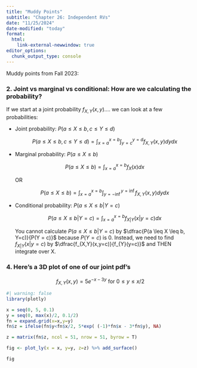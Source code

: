 ```yaml
---
title: "Muddy Points"
subtitle: "Chapter 26: Independent RVs"
date: "11/25/2024"
date-modified: "today"
format: 
  html:
    link-external-newwindow: true
editor_options: 
  chunk_output_type: console
---
```


Muddy points from Fall 2023:

### 2. Joint vs marginal vs conditional: How are we calculating the probability?

If we start at a joint probability $f_{X,Y}(x,y)$.... we can look at a few probabilities:

-   Joint probability: $P(a \leq X \leq b, c \leq Y \leq d)$

    $$P(a \leq X \leq b, c \leq Y \leq d) = \displaystyle\int_{x=a}^{x=b}\displaystyle\int_{y=c}^{y=d} f_{X,Y}(x,y) dydx$$

-   Marginal probability: $P(a \leq X \leq b)$

    $$P(a \leq X \leq b) = \displaystyle\int_{x=a}^{x=b} f_{X}(x) dx$$

    OR

    $$P(a \leq X \leq b) = \displaystyle\int_{x=a}^{x=b}\displaystyle\int_{y=-\inf}^{y=\inf} f_{X,Y}(x,y) dydx$$

-   Conditional probability: $P(a \leq X \leq b | Y = c)$

    $$P(a \leq X \leq b | Y=c) = \displaystyle\int_{x=a}^{x=b} f_{X|Y}(x|y=c) dx$$

    You cannot calculate $P(a \leq X \leq b | Y = c)$ by $\dfrac{P(a \leq X \leq b, Y=c)}{P(Y = c)}$ because $P(Y = c)$ is 0. Instead, we need to find $f_{X|Y}(x|y=c)$ by $\dfrac{f_{X,Y}(x,y=c)}{f_{Y}(y=c)}$ and THEN integrate over X.


### 4. Here's a 3D plot of one of our joint pdf's

$$
f_{X,Y}(x,y) = 5e^{-x-3y} \text{ for } 0 \leq y \leq x/2
$$

```r
#| warning: false
library(plotly)

x = seq(0, 5, 0.1)
y = seq(0, max(x)/2, 0.1/2)
fn = expand.grid(x=x,y=y)
fn$z = ifelse(fn$y<fn$x/2, 5*exp( (-1)*fn$x - 3*fn$y), NA)

z = matrix(fn$z, ncol = 51, nrow = 51, byrow = T)

fig <- plot_ly(x = x, y=y, z=z) %>% add_surface()

fig
```
